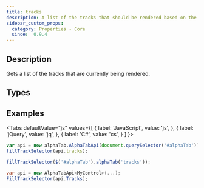 ```yaml
---
title: tracks
description: A list of the tracks that should be rendered based on the Score and TrackIndexes properties
sidebar_custom_props:
  category: Properties - Core
  since:  0.9.4
---
```


<SinceBadge since="0.9.4" />


## Description
Gets a list of the tracks that are currently being rendered. 


<PropertyDescription metadata={metadata} />


## Types

<TypeTable>
    <TypeRow type="js" name="alphaTab.model.Track[]" />
    <TypeRow type="net" name="AlphaTab.Model.Track[]" />
</TypeTable>

## Examples

<Tabs
  defaultValue="js"
  values={[
    { label: 'JavaScript', value: 'js', },
    { label: 'jQuery', value: 'jq', },
    { label: 'C#', value: 'cs', }
  ]
}>
<TabItem value="js">

```js
var api = new alphaTab.AlphaTabApi(document.querySelector('#alphaTab'));
fillTrackSelector(api.tracks);
```

</TabItem>
<TabItem value="jq">

```js
fillTrackSelector($('#alphaTab').alphaTab('tracks'));
```

</TabItem>
<TabItem value="cs">

```csharp
var api = new AlphaTabApi<MyControl>(...);
FillTrackSelector(api.Tracks);
```

</TabItem>
</Tabs>